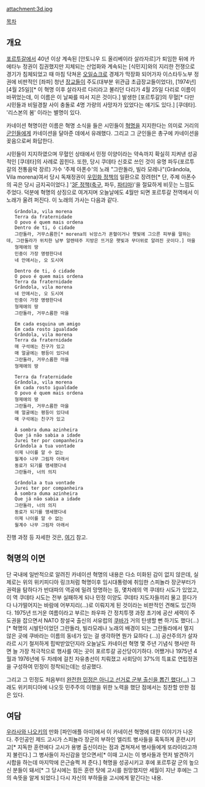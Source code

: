 attachment:3d.jpg

[[목차]]

== 개요 ==
[[포르투갈]]에서 40년 이상 계속된 [안토니우 드 올리베이라 살라자르]가 퇴임한 뒤에 카에타누 정권이 집권했지만 지체되는 산업화와 계속되는 [식민지]와의 지리한 전쟁으로 경기가 침체되었고 때 마침 닥쳐온 [[오일쇼크]]로 경제가 막장화 되어가자 이스타두노부 정권에 비판적인 [좌파] 청년 [[장교]]들이 주도(대부분 위관급 초급장교들이었다), [1974년] [4월 25일][* 이 혁명 이후 살라자르 다리라고 불리던 다리가 4월 25일 다리로 이름이 바뀌었는데, 이 이름은 이 날짜를 따서 지은 것이다.] 발생한 [포르투갈]의 무혈[* 다만 시민들과 비밀경찰 사이 충돌로 4명 가량의 사망자가 있었다는 얘기도 있다.] [쿠데타]. '리스본의 봄' 이라는 별명이 있다.

카네이션 혁명이란 이름은 혁명 소식을 들은 시민들이 [[혁명]]을 지지한다는 의미로 거리의 [[군인]]들에게 카네이션을 달아준 데에서 유래했다. 그리고 그 군인들은 총구에 카네이션을 꽂음으로써 화답한다.

시민들이 지지하였으며 무혈인 상태에서 민정 이양이라는 약속까지 확실히 지켜낸 성공적인 [쿠데타]의 사례로 꼽힌다. 또한, 당시 쿠데타 신호로 쓰인 것이 유명 파두(포르투갈의 전통음악 장르) 가수 '주제 아폰수'의 노래 "그란돌라, 빌라 모레나"(Grândola, Vila morena)여서 당시 독재정권이 [[우민화 정책]]의 일환으로 장려한[* 단, 주제 아폰수의 곡은 당시 금지곡이었다.] '[[3F 정책]]([[축구]], 파두, [[파티마]])'을 절묘하게 비웃는 느낌도 주었다. 덕분에 혁명의 상징으로 여겨지며 오늘날에도 4월만 되면 포르투갈 전역에서 이 노래가 울려 퍼진다. 이 노래의 가사는 다음과 같다.

    Grândola, vila morena
    Terra da fraternidade
    O povo é quem mais ordena
    Dentro de ti, ó cidade
    그란돌라, 거무스름한[* morena의 뉘앙스가 혼혈이거나 햇빛에 그으른 피부를 말하는데, 그란돌라가 위치한 남부 알렌테주 지방은 뜨거운 햇빛과 무더위로 알려진 곳이다.] 마을
    형제애의 땅
    민중이 가장 명령한다네
    네 안에서는, 오 도시여

    Dentro de ti, ó cidade
    O povo é quem mais ordena
    Terra da fraternidade
    Grândola, vila morena
    네 안에서는, 오 도시여
    민중이 가장 명령한다네
    형제애의 땅
    그란돌라, 거무스름한 마을

    Em cada esquina um amigo
    Em cada rosto igualdade
    Grândola, vila morena
    Terra da fraternidade
    매 구석에는 친구가 있고
    매 얼굴에는 평등이 있다네
    그란돌라, 거무스름한 마을
    형제애의 땅

    Terra da fraternidade
    Grândola, vila morena
    Em cada rosto igualdade
    O povo é quem mais ordena
    형제애의 땅
    그란돌라, 거무스름한 마을
    매 얼굴에는 평등이 있다네
    매 구석에는 친구가 있고

    À sombra duma azinheira
    Que já não sabia a idade
    Jurei ter por companheira
    Grândola a tua vontade
    이제 나이를 알 수 없는
    월계수 나무 그림자 아래서
    동료가 되기를 맹세했다네
    그란돌라, 너의 의지

    Grândola a tua vontade
    Jurei ter por companheira
    À sombra duma azinheira
    Que já não sabia a idade 
    그란돌라, 너의 의지
    동료가 되기를 맹세했다네
    이제 나이를 알 수 없는
    월계수 나무 그림자 아래서

진행 과정 등 자세한 것은, [http://ko.wikipedia.org/wiki/%EC%B9%B4%EB%84%A4%EC%9D%B4%EC%85%98_%ED%98%81%EB%AA%85 여기] 참고.

== 혁명의 이면 ==
단 국내에 일반적으로 알려진 카네이션 혁명의 내용은 다소 미화된 감이 없지 않은데, 실제로는 위의 위키피디아 링크처럼 혁명이후 임시대통령에 취임한 스피놀라 장군부터가 권력을 탐하다가 반대파의 역공에 밀려 망명하는 등, 몇차례의 역 쿠데타 시도가 있었고, 이 역 쿠데타 시도는 전부 실패하게 되나 민정 이양도 쿠데타 지도자들끼리 물고 뜯다가 다 나가떨어지는 바람에 어부지리(...)로 이뤄지게 된 것이라는 비판적인 견해도 있긴하다. 1975년 뜨거운 여름이라고 부르는 좌우파 간 정치투쟁 과정 초기에 공산 세력이 주도권을 잡으면서 NATO 창설국 출신의 서유럽의 [[쿠바]]가 거의 탄생할 뻔 하기도 했다(...)[* 혁명의 시발탄이었던 그란돌라, 빌라모레나 노래의 배경이 되는 그란돌라에서 멀지 않은 곳에 쿠바라는 이름의 동네가 있는 걸 생각하면 뭔가 묘하다 (...)] 공산주의가 살자라르 시기 철저하게 핍박받았던지라 오늘날도 카네이션 혁명 몇 주년 기념식 행사만 하면 늘 가장 적극적으로 행사를 여는 곳이 포르투갈 공산당이기하다. 어쨌거나 1975년 4월과 1976년에 두 차례에 걸친 자유총선이 치뤄졌고 사회당이 37%의 득표로 연립정권을 구성하여 민정이 정착되는데는 성공했다.

그리고 그 민정도 처음부터 [http://ko.wikipedia.org/wiki/%EC%95%88%ED%86%A0%EB%8B%88%EC%9A%B0_%ED%95%98%EB%A7%90%EB%A5%98_%EC%9D%B4%EC%95%84%EB%8A%90%EC%8A%A4 완전한 민정은 아니고 선거로 군부 출신을 뽑긴 했다(...)] 그래도 위키피디아에 나오듯 민주주의 이행을 위한 노력을 했단 점에서는 칭찬할 만한 점은 있다.

== 여담 ==
[[우라사와 나오키]]의 만화 [파인애플 아미]에서 이 카네이션 혁명에 대한 이야기가 나온다. 주인공인 제드 고시가 스피뇰라 장군의 부하인 엘리트 병사들을 혹독하게 훈련시키고[* 지독한 훈련에다 고시가 용병 출신이라는 점과 겹쳐져서 병사들에게 또라이라고까지 불린다.] 그 병사들이 자신감을 얻으면서[* 이때 고시는 이 병사들과 먼저 발견하기 시합을 하는데 마지막에 은근슬쩍 져 준다.] 혁명을 성공시키고 후에 포르투갈 군의 높으신 분들이 돼서[* 그 당시에는 힘든 훈련 탓에 고시를 원망했지만 세월이 지난 후에는 그의 속뜻을 알게 되었다.] 다시 자신의 부하들을 고시에게 맡긴다는 내용. 
